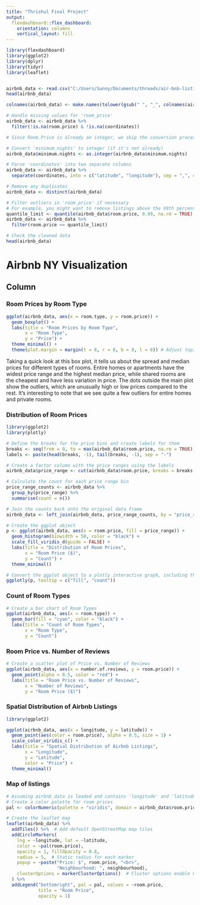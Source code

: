 ```yaml
---
title: "Thrishul Final Project"
output: 
  flexdashboard::flex_dashboard:
    orientation: columns
    vertical_layout: fill
---
```


```r
library(flexdashboard)
library(ggplot2)
library(dplyr)
library(tidyr)
library(leaflet)


airbnb_data <- read.csv("C:/Users/Sunny/Documents/threads/air-bnb-listings.csv", sep = ";")
head(airbnb_data)
```


```r

colnames(airbnb_data) <- make.names(tolower(gsub(" ", "_", colnames(airbnb_data))))

# Handle missing values for 'room_price'
airbnb_data <- airbnb_data %>%
  filter(!is.na(room.price) & !is.na(coordinates))

# Since Room.Price is already an integer, we skip the conversion process

# Convert 'minimum_nights' to integer (if it's not already)
airbnb_data$minimum.nights <- as.integer(airbnb_data$minimum.nights)

# Parse 'coordinates' into two separate columns
airbnb_data <- airbnb_data %>%
  separate(coordinates, into = c("latitude", "longitude"), sep = ",", convert = TRUE)

# Remove any duplicates
airbnb_data <- distinct(airbnb_data)

# Filter outliers in 'room_price' if necessary
# For example, you might want to remove listings above the 99th percentile
quantile_limit <- quantile(airbnb_data$room.price, 0.99, na.rm = TRUE)
airbnb_data <- airbnb_data %>%
  filter(room.price <= quantile_limit)

# Check the cleaned data
head(airbnb_data)

```
Airbnb NY Visualization
===================================================================
## Column {.tabset .tabset-fade }

### Room Prices by Room Type {data-width="350"}

```r
ggplot(airbnb_data, aes(x = room.type, y = room.price)) +
  geom_boxplot() +
  labs(title = "Room Prices by Room Type",
       x = "Room Type",
       y = "Price") +
  theme_minimal() +
  theme(plot.margin = margin(t = 8, r = 8, b = 8, l = 8)) # Adjust top, right, bottom, left margins as needed

```


Taking a quick look at this box plot, it tells us about the spread and median prices for different types of rooms. Entire homes or apartments have the widest price range and the highest median price, while shared rooms are the cheapest and have less variation in price. The dots outside the main plot show the outliers, which are unusually high or low prices compared to the rest. It's interesting to note that we see quite a few outliers for entire homes and private rooms.


### Distribution of Room Prices


```r
library(ggplot2)
library(plotly)

# Define the breaks for the price bins and create labels for them
breaks <- seq(from = 0, to = max(airbnb_data$room.price, na.rm = TRUE), by = 50)
labels <- paste(head(breaks, -1), tail(breaks, -1), sep = "-")

# Create a factor column with the price ranges using the labels
airbnb_data$price_range <- cut(airbnb_data$room.price, breaks = breaks, labels = labels, include.lowest = TRUE, right = FALSE)

# Calculate the count for each price range bin
price_range_counts <- airbnb_data %>%
  group_by(price_range) %>%
  summarise(count = n())

# Join the counts back onto the original data frame
airbnb_data <- left_join(airbnb_data, price_range_counts, by = "price_range")

# Create the ggplot object
p <- ggplot(airbnb_data, aes(x = room.price, fill = price_range)) +
  geom_histogram(binwidth = 50, color = "black") +
  scale_fill_viridis_d(guide = FALSE) +
  labs(title = "Distribution of Room Prices",
       x = "Room Price ($)",
       y = "Count") +
  theme_minimal()

# Convert the ggplot object to a plotly interactive graph, including the count in the tooltip
ggplotly(p, tooltip = c("fill", "count"))
```



### Count of Room Types
```r
# Create a bar chart of Room Types
ggplot(airbnb_data, aes(x = room.type)) +
  geom_bar(fill = "cyan", color = "black") +
  labs(title = "Count of Room Types",
       x = "Room Type",
       y = "Count")

```



### Room Price vs. Number of Reviews

```r
# Create a scatter plot of Price vs. Number of Reviews
ggplot(airbnb_data, aes(x = number.of.reviews, y = room.price)) +
  geom_point(alpha = 0.5, color = "red") +
  labs(title = "Room Price vs. Number of Reviews",
       x = "Number of Reviews",
       y = "Room Price ($)")


```



### Spatial Distribution of Airbnb Listings

```r
library(ggplot2)

ggplot(airbnb_data, aes(x = longitude, y = latitude)) +
  geom_point(aes(color = room.price), alpha = 0.5, size = 1) +
  scale_color_viridis_c() +
  labs(title = "Spatial Distribution of Airbnb Listings",
       x = "Longitude",
       y = "Latitude",
       color = "Price") +
  theme_minimal()
```



### Map of listings

```r

# Assuming airbnb_data is loaded and contains 'longitude' and 'latitude' columns
# Create a color palette for room prices
pal <- colorNumeric(palette = "viridis", domain = airbnb_data$room.price)

# Create the leaflet map
leaflet(airbnb_data) %>%
  addTiles() %>%  # Add default OpenStreetMap map tiles
  addCircleMarkers(
    lng = ~longitude, lat = ~latitude,
    color = ~pal(room.price),
    opacity = 1, fillOpacity = 0.8,
    radius = 5,  # Static radius for each marker
    popup = ~paste("Price: $", room.price, "<br>",
                   "Neighbourhood: ", neighbourhood),
    clusterOptions = markerClusterOptions()  # Cluster options enable here
  ) %>%
  addLegend("bottomright", pal = pal, values = ~room.price,
            title = "Room Price",
            opacity = 1)
```

